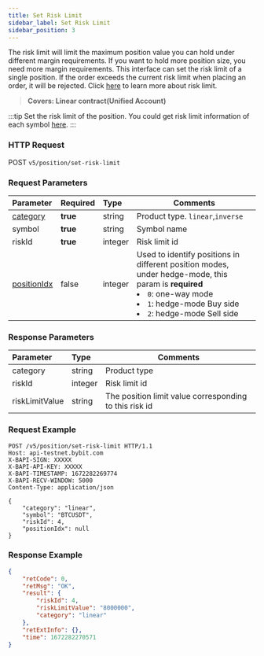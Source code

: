 ```yaml
---
title: Set Risk Limit
sidebar_label: Set Risk Limit
sidebar_position: 3
---
```


The risk limit will limit the maximum position value you can hold under different margin requirements. If you want to hold more position size, you need more margin requirements. This interface can set the risk limit of a single position. If the order exceeds the current risk limit when placing an order, it will be rejected. Click <a href="https://www.bybit.com/en-US/help-center/bybitHC_Article?language=en_US&id=000001164">here</a> to learn more about risk limit.
> **Covers: Linear contract(Unified Account)**

:::tip
Set the risk limit of the position. You could get risk limit information of each symbol [here](../market/risk-limit#).
:::

### HTTP Request
POST `v5/position/set-risk-limit`

### Request Parameters
| Parameter | Required | Type | Comments|
|:----- |:-------|:-----|------ |
|[category](../enum#category) |**true** |string |Product type. `linear`,`inverse` |
|symbol |**true** |string |Symbol name|
|riskId |**true** |integer |Risk limit id|
|[positionIdx](../enum#positionidx) |false |integer |Used to identify positions in different position modes, under hedge-mode, this param is **required**<li>`0`: one-way mode</li><li>`1`: hedge-mode Buy side</li><li>`2`: hedge-mode Sell side</li>|

### Response Parameters
| Parameter | Type | Comments|
|:----- |:-----|----- |
|category |string |Product type |
|riskId |integer |Risk limit id |
|riskLimitValue |string |The position limit value corresponding to this risk id |

### Request Example

```http
POST /v5/position/set-risk-limit HTTP/1.1
Host: api-testnet.bybit.com
X-BAPI-SIGN: XXXXX
X-BAPI-API-KEY: XXXXX
X-BAPI-TIMESTAMP: 1672282269774
X-BAPI-RECV-WINDOW: 5000
Content-Type: application/json

{
    "category": "linear",
    "symbol": "BTCUSDT",
    "riskId": 4,
    "positionIdx": null
}
```

### Response Example

```json
{
    "retCode": 0,
    "retMsg": "OK",
    "result": {
        "riskId": 4,
        "riskLimitValue": "8000000",
        "category": "linear"
    },
    "retExtInfo": {},
    "time": 1672282270571
}
```